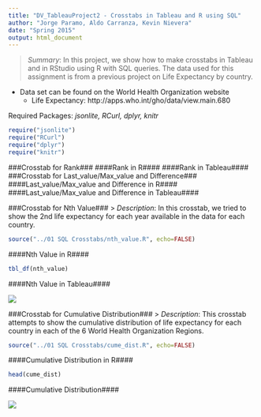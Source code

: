 ```yaml
---
title: "DV_TableauProject2 - Crosstabs in Tableau and R using SQL"
author: "Jorge Paramo, Aldo Carranza, Kevin Nievera"
date: "Spring 2015"
output: html_document
---
```


> *Summary*: In this project, we show how to make crosstabs in Tableau and in RStudio using R with SQL queries. The data used for this assignment is from a previous project on Life Expectancy by country.

* Data set can be found on the World Health Organization website
    + Life Expectancy: http://apps.who.int/gho/data/view.main.680

Required Packages: *jsonlite, RCurl, dplyr, knitr*

```r
require("jsonlite")
require("RCurl")
require("dplyr")
require("knitr")
```
###Crosstab for Rank###
####Rank in R####
####Rank in Tableau####
###Crosstab for Last_value/Max_value and Difference###
####Last_value/Max_value and Difference in R####
####Last_value/Max_value and Difference in Tableau####

###Crosstab for Nth Value###
> *Description*: In this crosstab, we tried to show the 2nd life expectancy for each year available in the data for each country.

```r
source("../01 SQL Crosstabs/nth_value.R", echo=FALSE)
```

####Nth Value in R####
```r
tbl_df(nth_value)
```

####Nth Value in Tableau####

![](../nth.png) 

###Crosstab for Cumulative Distribution###
> *Description*: This crosstab attempts to show the cumulative distribution of life expectancy for each country in each of the 6 World Health Organization Regions.

```r
source("../01 SQL Crosstabs/cume_dist.R", echo=FALSE)
```

####Cumulative Distribution in R####
```r
head(cume_dist)
```

####Cumulative Distribution####

![](../cume_dist.png) 
